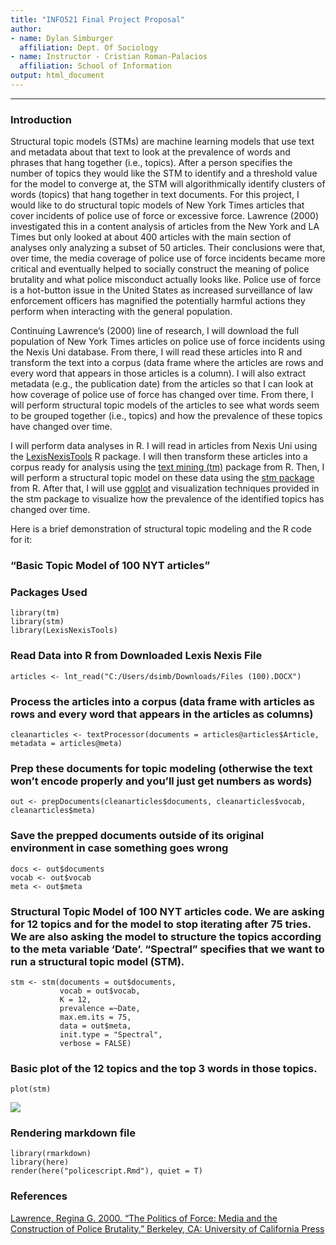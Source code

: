 ```yaml
---
title: "INFO521 Final Project Proposal"
author:
- name: Dylan Simburger
  affiliation: Dept. Of Sociology
- name: Instructor - Cristian Roman-Palacios
  affiliation: School of Information
output: html_document
---
```


-----------------
### Introduction
Structural topic models (STMs) are machine learning models that use text and metadata about that text to look at the prevalence of words and phrases that hang together (i.e., topics). After a person specifies the number of topics they would like the STM to identify and a threshold value for the model to converge at, the STM will algorithmically identify clusters of words (topics) that hang together in text documents. For this project, I would like to do structural topic models of New York Times articles that cover incidents of police use of force or excessive force. Lawrence (2000) investigated this in a content analysis of articles from the New York and LA Times but only looked at about 400 articles with the main section of analyses only analyzing a subset of 50 articles. Their conclusions were that, over time, the media coverage of police use of force incidents became more critical and eventually helped to socially construct the meaning of police brutality and what police misconduct actually looks like. Police use of force is a hot-button issue in the United States as increased surveillance of law enforcement officers has magnified the potentially harmful actions they perform when interacting with the general population.

Continuing Lawrence's (2000) line of research, I will download the full population of New York Times articles on police use of force incidents using the Nexis Uni database. From there, I will read these articles into R and transform the text into a corpus (data frame where the articles are rows and every word that appears in those articles is a column). I will also extract metadata (e.g., the publication date) from the articles so that I can look at how coverage of police use of force has changed over time. From there, I will perform structural topic models of the articles to see what words seem to be grouped together (i.e., topics) and how the prevalence of these topics have changed over time. 

I will perform data analyses in R. I will read in articles from Nexis Uni using the [LexisNexisTools](https://cran.r-project.org/web/packages/LexisNexisTools/LexisNexisTools.pdf) R package. I will then transform these articles into a corpus ready for analysis using the [text mining (tm)](https://cran.r-project.org/web/packages/tm/vignettes/tm.pdf) package from R. Then, I will perform a structural topic model on these data using the [stm package](https://cran.r-project.org/web/packages/stm/vignettes/stmVignette.pdf) from R. After that, I will use [ggplot](https://cran.r-project.org/web/packages/ggplot2/index.html) and visualization techniques provided in the stm package to visualize how the prevalence of the identified topics has changed over time. 

Here is a brief demonstration of structural topic modeling and the R code for it:

### "Basic Topic Model of 100 NYT articles"


### Packages Used
```
library(tm)
library(stm)
library(LexisNexisTools)
```

### Read Data into R from Downloaded Lexis Nexis File
```
articles <- lnt_read("C:/Users/dsimb/Downloads/Files (100).DOCX")
```

### Process the articles into a corpus (data frame with articles as rows and every word that appears in the articles as columns)
```
cleanarticles <- textProcessor(documents = articles@articles$Article, metadata = articles@meta)
```

### Prep these documents for topic modeling (otherwise the text won't encode properly and you'll just get numbers as words)
```
out <- prepDocuments(cleanarticles$documents, cleanarticles$vocab, cleanarticles$meta)
```

### Save the prepped documents outside of its original environment in case something goes wrong
``` 
docs <- out$documents
vocab <- out$vocab
meta <- out$meta
```

### Structural Topic Model of 100 NYT articles code. We are asking for 12 topics and for the model to stop iterating after 75 tries. We are also asking the model to structure the topics according to the meta variable 'Date'. "Spectral" specifies that we want to run a structural topic model (STM).
``` 
stm <- stm(documents = out$documents, 
           vocab = out$vocab,
           K = 12, 
           prevalence =~Date, 
           max.em.its = 75,
           data = out$meta,
           init.type = "Spectral", 
           verbose = FALSE)
```           
### Basic plot of the 12 topics and the top 3 words in those topics.
``` 
plot(stm)
```

![](C:/Users/dsimb/Downloads/INFO521/police/topicmodel.png)

### Rendering markdown file
```
library(rmarkdown)
library(here)
render(here("policescript.Rmd"), quiet = T)
```




### References
[Lawrence, Regina G. 2000. "The Politics of Force: Media and the Construction of Police Brutality." Berkeley, CA: University of California Press](https://books.google.com/books/about/The_Politics_of_Force.html?id=m_v_TE13t9cC)

